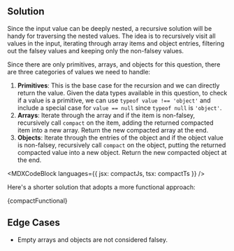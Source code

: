 

## Solution

Since the input value can be deeply nested, a recursive solution will be handy for traversing the nested values. The idea is to recursively visit all values in the input, iterating through array items and object entries, filtering out the falsey values and keeping only the non-falsey values.

Since there are only primitives, arrays, and objects for this question, there are three categories of values we need to handle:

1. **Primitives**: This is the base case for the recursion and we can directly return the value. Given the data types available in this question, to check if a value is a primitive, we can use `typeof value !== 'object'` and include a special case for `value == null` since `typeof null` is `'object'`.
1. **Arrays**: Iterate through the array and if the item is non-falsey, recursively call `compact` on the item, adding the returned compacted item into a new array. Return the new compacted array at the end.
1. **Objects**: Iterate through the entries of the object and if the object value is non-falsey, recursively call `compact` on the object, putting the returned compacted value into a new object. Return the new compacted object at the end.

<MDXCodeBlock languages={{ jsx: compactJs, tsx: compactTs }} />

Here's a shorter solution that adopts a more functional approach:

<MDXCodeBlock>{compactFunctional}</MDXCodeBlock>

## Edge Cases

- Empty arrays and objects are not considered falsey.
